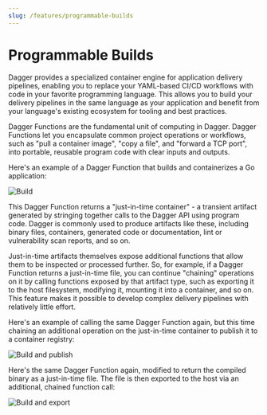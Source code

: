 ```yaml
---
slug: /features/programmable-builds
---
```


# Programmable Builds

Dagger provides a specialized container engine for application delivery pipelines, enabling you to replace your YAML-based CI/CD workflows with code in your favorite programming language. This allows you to build your delivery pipelines in the same language as your application and benefit from your language's existing ecosystem for tooling and best practices.

Dagger Functions are the fundamental unit of computing in Dagger. Dagger Functions let you encapsulate common project operations or workflows, such as "pull a container image", "copy a file", and "forward a TCP port", into portable, reusable program code with clear inputs and outputs.

Here's an example of a Dagger Function that builds and containerizes a Go application:

![Build](/img/current_docs/features/build.gif)

This Dagger Function returns a "just-in-time container" - a transient artifact generated by stringing together calls to the Dagger API using program code. Dagger is commonly used to produce artifacts like these, including binary files, containers, generated code or documentation, lint or vulnerability scan reports, and so on.

Just-in-time artifacts themselves expose additional functions that allow them to be inspected or processed further. So, for example, if a Dagger Function returns a just-in-time file, you can continue "chaining" operations on it by calling functions exposed by that artifact type, such as exporting it to the host filesystem, modifying it, mounting it into a container, and so on. This feature makes it possible to develop complex delivery pipelines with relatively little effort.

Here's an example of calling the same Dagger Function again, but this time chaining an additional operation on the just-in-time container to publish it to a container registry:

![Build and publish](/img/current_docs/features/build-publish.gif)

Here's the same Dagger Function again, modified to return the compiled binary as a just-in-time file. The file is then exported to the host via an additional, chained function call:

![Build and export](/img/current_docs/features/build-export.gif)
